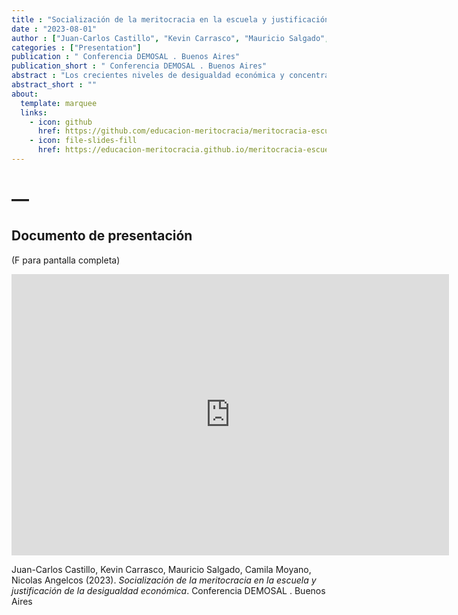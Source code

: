 ```yaml
---
title : "Socialización de la meritocracia en la escuela y justificación de la desigualdad económica"
date : "2023-08-01"
author : ["Juan-Carlos Castillo", "Kevin Carrasco", "Mauricio Salgado", "Camila Moyano", "Nicolas Angelcos"]
categories : ["Presentation"]
publication : " Conferencia DEMOSAL . Buenos Aires"
publication_short : " Conferencia DEMOSAL . Buenos Aires"
abstract : "Los crecientes niveles de desigualdad económica y concentración del ingreso han impulsado en los últimos años la investigación sobre las preferencias redistributivas (Becker, 2021; Rueda & Stegmueller, 2019), entendidas como aquellas creencias sobre la necesidad de transferencias económicas y acceso universal a los servicios sociales por parte de aquellos con menos recursos. recursos, generalmente por parte del Estado. La información sobre estas preferencias es relevante para los gobiernos democráticos ya que su legitimidad responde en parte a su capacidad para gestionar las demandas de justicia social. A pesar de la creciente investigación en este campo, hasta ahora el foco se ha centrado principalmente en la población adulta, dejando de lado la pregunta sobre cómo se desarrollan y socializan estas preferencias en la edad escolar, así como cómo se ven influenciadas por factores sociales, culturales y económicos. . Utilizando datos de 6.511 estudiantes de 8º grado en Chile (Encuesta de la Agencia de Calidad de la Educación de Chile, 2017), este estudio tiene como objetivo analizar en qué medida las experiencias de justicia social en la edad escolar (por ejemplo, la asignación de calificaciones), así como las percepciones meritocráticas sobre la distribución de recompensas. en la sociedad, están relacionados con las preferencias redistributivas de los estudiantes. Como la meritocracia se concibe como un sistema donde las recompensas se distribuyen justamente según el esfuerzo y el talento individual (Young, 1958), la hipótesis central de este artículo es que aquellos estudiantes que perciben más meritocracia exhibirán menos preferencias por la redistribución (Batruch et al., 2021), moderando los posibles impactos de socialización de las familias. Los resultados de la estimación multinivel (efectos aleatorios) muestran que los estudiantes con una mayor percepción de meritocracia en la sociedad en realidad muestran menores preferencias por justificar el acceso a beneficios sociales basados hspace{0pt}hspace{0pt}en el ingreso individual, sin embargo, la percepción de meritocracia también se asocia con mayores preferencias por reducir la brecha económica entre ricos y pobres. Se discuten las implicaciones de estos resultados para la socialización política de los estudiantes por parte de la familia de origen y la escuela."
abstract_short : ""
about:
  template: marquee
  links:
    - icon: github
      href: https://github.com/educacion-meritocracia/meritocracia-escuela-agencia/
    - icon: file-slides-fill
      href: https://educacion-meritocracia.github.io/meritocracia-escuela-agencia/presentations//demosal2023/demosal2023.html
---
```

# ---
## Documento de presentación

(F para pantalla completa)

<iframe width="700"  height="450" src="https://educacion-meritocracia.github.io/meritocracia-escuela-agencia/presentations//demosal2023/demosal2023.html" title="Xaringan presentation" frameborder="0" allow="accelerometer; autoplay; clipboard-write; encrypted-media; gyroscope; picture-in-picture" allowfullscreen></iframe>


::: {.callout-note title="How to cite this work"}

Juan-Carlos Castillo, Kevin Carrasco, Mauricio Salgado, Camila Moyano, Nicolas Angelcos (2023). *Socialización de la meritocracia en la escuela y justificación de la desigualdad económica*.  Conferencia DEMOSAL . Buenos Aires

:::

